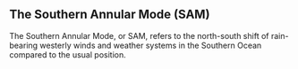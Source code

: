 ## The Southern Annular Mode (SAM)

The Southern Annular Mode, or SAM, refers to the north-south shift of rain-bearing westerly winds and weather systems in the Southern Ocean compared to the usual position.

